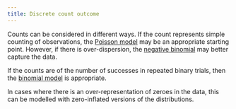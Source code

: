 ```yaml
---
title: Discrete count outcome
---
```


Counts can be considered in different ways. If the count represents
simple counting of observations, the [Poisson model](poisson.qmd) may
be an appropriate starting point. However, if there is
over-dispersion, the [negative binomial](negative_binomial.qmd) may
better capture the data.

If the counts are of the number of successes in repeated binary
trials, then the [binomial model](binomial.qmd) is appropriate.

In cases where there is an over-representation of zeroes in the
data, this can be modelled with zero-inflated versions of the
distributions.
